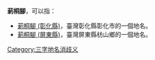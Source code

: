 '''莿桐腳'''，可以指：
*[[莿桐腳_(彰化縣)|莿桐腳 (彰化縣)]]，臺灣彰化縣彰化市的一個地名。
*[[莿桐腳_(屏東縣)|莿桐腳 (屏東縣)]]，臺灣屏東縣枋山鄉的一個地名。
{{disambig}}
[[Category:三字地名消歧义|Category:三字地名消歧义]]